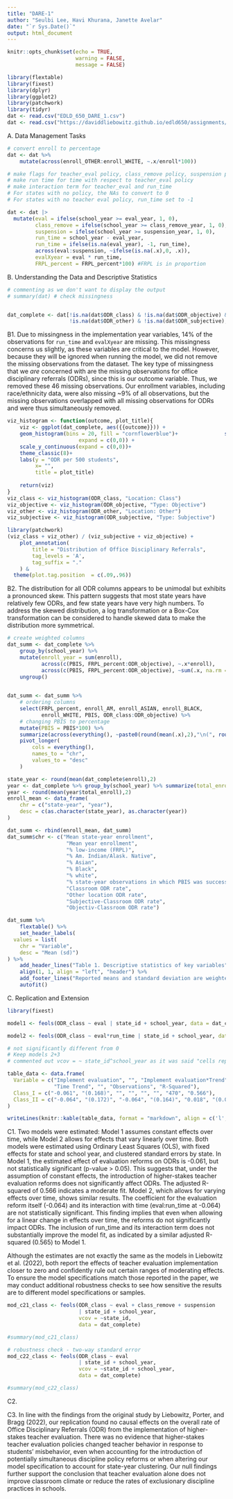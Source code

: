 ```yaml
---
title: "DARE-1"
author: "Seulbi Lee, Havi Khurana, Janette Avelar"
date: "`r Sys.Date()`"
output: html_document
---
```


```r
knitr::opts_chunk$set(echo = TRUE,
                      warning = FALSE,
                      message = FALSE)

library(flextable)
library(fixest)
library(dplyr)
library(ggplot2)
library(patchwork)
library(tidyr)
dat <- read.csv("EDLD_650_DARE_1.csv")
dat <- read.csv("https://daviddliebowitz.github.io/edld650/assignments/DARE_1/data/EDLD_650_DARE_1.csv")
```

A. Data Management Tasks 
```r
# convert enroll to percentage
dat <- dat %>%
    mutate(across(enroll_OTHER:enroll_WHITE, ~.x/enroll*100))
```

```r
# make flags for teacher_eval policy, class_remove policy, suspension policy
# make run time for time with respect to teacher_eval policy
# make interaction term for teacher_eval and run_time
# For states with no policy, the NAs to convert to 0
# For states with no teacher eval policy, run_time set to -1

dat <- dat |> 
  mutate(eval = ifelse(school_year >= eval_year, 1, 0),
         class_remove = ifelse(school_year >= class_remove_year, 1, 0),
         suspension = ifelse(school_year >= suspension_year, 1, 0),
         run_time = school_year - eval_year,
         run_time = ifelse(is.na(eval_year), -1, run_time),
         across(eval:suspension, ~ifelse(is.na(.x),0, .x)),
         evalXyear = eval * run_time,
         FRPL_percent = FRPL_percent*100) #FRPL is in proportion


```

B. Understanding the Data and Descriptive Statistics

```r
# commenting as we don't want to display the output
# summary(dat) # check missingness 


dat_complete <- dat[!is.na(dat$ODR_class) & !is.na(dat$ODR_objective) & 
                    !is.na(dat$ODR_other) & !is.na(dat$ODR_subjective), ]
```

B1. Due to missingness in the implementation year variables, 14% of the observations for `run_time` and `evalXyear` are missing. This missingness concerns us slightly, as these variables are critical to the model. However, because they will be ignored when running the model, we did not remove the missing observations from the dataset. The key type of missingness that we *are* concerned with are the missing observations for office disciplinary referrals (ODRs), since this is our outcome variable. Thus, we removed these 46 missing observations. Our enrollment variables, including race/ethnicity data, were also missing ~9% of all observations, but the missing observations overlapped with all missing observations for ODRs and were thus simultaneously removed.

```r
viz_histogram <- function(outcome, plot_title){
    viz <- ggplot(dat_complete, aes({{outcome}})) +
    geom_histogram(bins = 20, fill = "cornflowerblue")+               scale_x_continuous(breaks = 0:10, 
                       expand = c(0,0)) +
    scale_y_continuous(expand = c(0,0))+
    theme_classic(8)+
    labs(y = "ODR per 500 students",
         x= "",
         title = plot_title)
    
    return(viz)
}
viz_class <- viz_histogram(ODR_class, "Location: Class")
viz_objective <- viz_histogram(ODR_objective, "Type: Objective")
viz_other <- viz_histogram(ODR_other, "Location: Other")
viz_subjective <- viz_histogram(ODR_subjective, "Type: Subjective")

library(patchwork)
(viz_class + viz_other) / (viz_subjective + viz_objective) +
    plot_annotation(
        title = "Distribution of Office Disciplinary Referrals",
        tag_levels = 'A',
        tag_suffix = "."
    ) & 
  theme(plot.tag.position  = c(.09,.96))
```

B2. The distribution for all ODR columns appears to be unimodal but exhibits a pronounced skew. This pattern suggests that most state years have relatively few ODRs, and few state years have very high numbers. To address the skewed distribution, a log transformation or a Box-Cox transformation can be considered to handle skewed data to make the distribution more symmetrical. 

```r
# create weighted columns
dat_summ <- dat_complete %>%
    group_by(school_year) %>%
    mutate(enroll_year = sum(enroll),
           across(c(PBIS, FRPL_percent:ODR_objective), ~.x*enroll),
           across(c(PBIS, FRPL_percent:ODR_objective), ~sum(.x, na.rm = T)/enroll_year)) %>%
    ungroup()

      
dat_summ <- dat_summ %>%
    # ordering columns
    select(FRPL_percent, enroll_AM, enroll_ASIAN, enroll_BLACK,
           enroll_WHITE, PBIS, ODR_class:ODR_objective) %>%
    # changing PBIS to percentage
    mutate(PBIS = PBIS*100) %>%
    summarize(across(everything(), ~paste0(round(mean(.x),2),"\n(", round(sd(.x),2), ")"))) %>%
    pivot_longer(
        cols = everything(),
        names_to = "chr",
        values_to = "desc"
    )

state_year <- round(mean(dat_complete$enroll),2)
year <- dat_complete %>% group_by(school_year) %>% summarize(total_enroll = sum(enroll))
year <- round(mean(year$total_enroll),2)
enroll_mean <- data_frame(
    chr = c("state-year", "year"),
    desc = c(as.character(state_year), as.character(year))
)

dat_summ <- rbind(enroll_mean, dat_summ)
dat_summ$chr <- c("Mean state-year enrollment",
                   "Mean year enrollment",
                   "% low-income (FRPL)",
                   "% Am. Indian/Alask. Native",
                   "% Asian",
                   "% Black",
                   "% white",
                   "% state-year observations in which PBIS was successfully implements",
                   "Classroom ODR rate",
                   "Other location ODR rate",
                   "Subjective-Classroom ODR rate",
                   "Objectiv-Classroom ODR rate")

dat_summ %>%
    flextable() %>%
    set_header_labels(
  values = list(
    chr = "Variable",
    desc = "Mean (sd)")
) %>%
    add_header_lines("Table 1. Descriptive statistics of key variables") %>%
    align(1, 1, align = "left", "header") %>%
    add_footer_lines("Reported means and standard deviation are weighted by state and year.") %>%
    autofit()

```

C. Replication and Extension
```r
library(fixest)

model1 <- feols(ODR_class ~ eval | state_id + school_year, data = dat_complete)

model2 <- feols(ODR_class ~ eval*run_time | state_id + school_year, data = dat_complete)

# not significantly different from 0 
# Keep models 2+3
# commented out vcov = ~ state_id^school_year as it was said "cells report estimates and associated standard errors clustered at the state level in parentheses." pg 21

table_data <- data.frame(
  Variable = c("Implement evaluation", "", "Implement evaluation*Trend", "", 
               "Time Trend", "", "Observations", "R-Squared"),
  Class_I = c("-0.061", "(0.168)", "", "", "", "", "470", "0.566"),
  Class_II = c("-0.064", "(0.172)", "-0.064", "(0.164)", "0.018", "(0.063)", "470", "0.565")
)

writeLines(knitr::kable(table_data, format = "markdown", align = c('l', 'r', 'r')))
```

C1. Two models were estimated: Model 1 assumes constant effects over time, while Model 2 allows for effects that vary linearly over time. Both models were estimated using Ordinary Least Squares (OLS), with fixed effects for state and school year, and clustered standard errors by state. In Model 1, the estimated effect of evaluation reforms on ODRs is -0.061, but not statistically significant (p-value > 0.05). This suggests that, under the assumption of constant effects, the introduction of higher-stakes teacher evaluation reforms does not significantly affect ODRs. The adjusted R-squared of 0.566 indicates a moderate fit. Model 2, which allows for varying effects over time, shows similar results. The coefficient for the evaluation reform itself (-0.064) and its interaction with time (eval:run_time at -0.064) are not statistically significant. This finding implies that even when allowing for a linear change in effects over time, the reforms do not significantly impact ODRs. The inclusion of run_time and its interaction term does not substantially improve the model fit, as indicated by a similar adjusted R-squared (0.565) to Model 1.

Although the estimates are not exactly the same as the models in Liebowitz et al. (2022), both report the effects of teacher evaluation implementation closer to zero and confidently rule out certain ranges of moderating effects. To ensure the model specifications match those reported in the paper, we may conduct additional robustness checks to see how sensitive the results are to different model specifications or samples. 


```r
mod_c21_class <- feols(ODR_class ~ eval + class_remove + suspension
                       | state_id + school_year, 
                       vcov = ~state_id,
                       data = dat_complete)

#summary(mod_c21_class)

# robustness check - two-way standard error
mod_c22_class <- feols(ODR_class ~ eval
                       | state_id + school_year, 
                       vcov = ~state_id + school_year,
                       data = dat_complete)

#summary(mod_c22_class)
```

C2.

C3. In line with the findings from the original study by Liebowitz, Porter, and Bragg (2022), our replication found no causal effects on the overall rate of Office Disciplinary Referrals (ODR) from the implementation of higher-stakes teacher evaluation. There was no evidence that higher-stakes teacher evaluation policies changed teacher behavior in response to students’ misbehavior, even when accounting for the introduction of potentially simultaneous discipline policy reforms or when altering our model specification to account for state-year clustering. Our null findings further support the conclusion that teacher evaluation alone does not improve classroom climate or reduce the rates of exclusionary discipline practices in schools. 